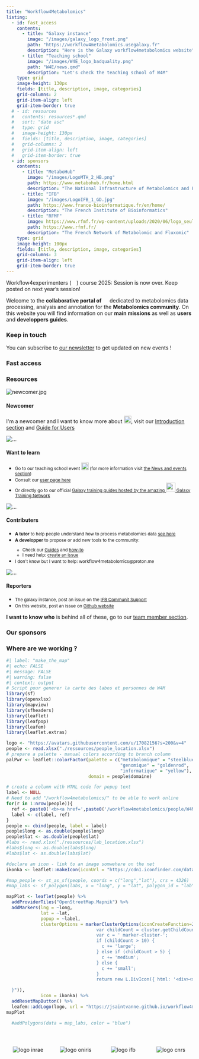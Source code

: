 ---
title: "Workflow4Metabolomics"
listing:
  - id: fast_access
    contents: 
      - title: "Galaxy instance"
        image: "/images/galaxy_logo_front.png"
        path: "https://workflow4metabolomics.usegalaxy.fr"
        description: "Here is the Galaxy workflow4metabolomics website"
      - title: "Teaching school"
        image: "/images/W4E_logo_badquality.png"
        path: "W4E/news.qmd"
        description: "Let's check the teaching school of W4M"
    type: grid
    image-height: 130px
    fields: [title, description, image, categories]
    grid-columns: 2
    grid-item-align: left
    grid-item-border: true
  # - id: resources
  #   contents: resources*.qmd
  #   sort: "date asc"
  #   type: grid
  #   image-height: 130px
  #   fields: [title, description, image, categories]
  #   grid-columns: 2
  #   grid-item-align: left
  #   grid-item-border: true
  - id: sponsors
    contents:
      - title: "MetaboHub"
        image: "/images/LogoMTH_2_HB.png"
        path: https://www.metabohub.fr/home.html
        description: "The National Infrastructure of Metabolomics and Fluxomics"
      - title: "IFB"
        image: "/images/LogoIFB_1_GD.jpg"
        path: https://www.france-bioinformatique.fr/en/home/
        description: "The French Institute of Bioinformatics"
      - title: "RFMF"
        image: https://www.rfmf.fr/wp-content/uploads/2020/06/logo_seul.png
        path: https://www.rfmf.fr/
        description: "The French Network of Metabolomic and Fluxomic"
    type: grid
    image-height: 100px
    fields: [title, description, image, categories]
    grid-columns: 3
    grid-item-align: left
    grid-item-border: true
---

::: callout-important
Workflow4experimenters (![](/images/W4E_icon.svg){height="1em"}) course 2025: Session is now over. Keep posted on next year's session! 
:::

Welcome to the **collaborative portal of** ![](/images/W4M_icon.svg){height="1em"} dedicated to metabolomics data processing, analysis and annotation for the **Metabolomics community**. On this website you will find information on our **main missions** as well as **users** and **developpers guides**.

### Keep in touch

You can subscribe to [our newsletter](https://groupes.france-bioinformatique.fr/sympa/subscribe/workflow4metabolomics-newsletter?previous_action=info) to get updated on new events !

### Fast access

::: {#fast_access}
:::

### Resources

<!-- Pictures are from here https://designs.ai/graphicmaker/illustrations/Duotone_Cartoon_Set -->

```{=html}
<div class="card-group">
  <div class="card">
    <img src="/images/39-Adventurer.png" class="card-img-top" alt="newcomer.jpg">
    <div class="card-body">
      <h4 class="card-title">Newcomer</h4>
      <p class="card-text">I'm a newcomer and I want to know more about <img src="/images/W4M_icon.svg" style="height:20px">, visit our <a href="tooluser.qmd">Introduction section</a> and <a href="tooluser.qmd">Guide for Users</a></p>
    </div>
  </div>
  <div class="card">
    <img src="/images/106-Management-Trainee.png" class="card-img-top" alt="...">
    <div class="card-body">
      <h4 class="card-title">Want to learn</h4>
      <p class="card-text">
      <ul class="list-group list-group-flush">
        <li class="list-group-item"><small>Go to our teaching school event <img src="/images/W4E_icon.svg" style="height:20px"> (for more information visit <a href="news.qmd">the News and events section</a>)</small></li>
        <li class="list-group-item"><small>Consult our <a href="tooluser.qmd">user page here</a></small></li>
        <li class="list-group-item"><small>Or directly go to our official <a href="https://training.galaxyproject.org/training-material/topics/metabolomics/">Galaxy training guides hosted by the amazing <img src="https://training.galaxyproject.org/training-material/assets/images/GTN-60px.png" style="height:25px"> Galaxy Training Network</a></small></li>
      </ul>
      </p>
    </div>
  </div>
</div>
<div class="card-group">
  <div class="card">
    <img src="/images/58-Teamwork.png" class="card-img-top" alt="...">
    <div class="card-body">
      <h4 class="card-title">Contributers</h4>
      <p class="card-text">
      <ul class="list-group list-group-flush">
        <li class="list-group-item"><small><b>A tutor</b> to help people understand how to process metabolomics data <a href="news.qmd">see here</a></small></li>
        <li class="list-group-item"><small><b>A developper</b> to propose or add new tools to the community:
          <ul>
            <li>Check our <a href="tooldev.qmd">Guides</a> and <a href="contribute.qmd">how-to</a></li>
            <li>I need help: <a href="https://github.com/workflow4metabolomics/tools-metabolomics/issues"> create an issue</a></li>
          </ul>
        </small>
        </li>
        <li class="list-group-item"><small>I don't know but I want to help: workflow4metabolomics@proton.me</small></li>
      </ul>
      </p>
    </div>
  </div>
  <div class="card">
    <img src="/images/121-SEO-Analysis.png" class="card-img-top" alt="...">
    <div class="card-body">
      <h4 class="card-title">Reporters</h4>
      <p class="card-text">
        <ul class="list-group list-group-flush">
          <li class="list-group-item"><small>The galaxy instance, post an issue on the <a href="https://community.france-bioinformatique.fr/c/workflow4metabolomics/10">IFB Communit Support</a></small></li>
          <li class="list-group-item"><small>On this website, post an issue on <a href="https://github.com/workflow4metabolomics/workflow4metabolomics/issues">Github website</a></small></li>
        </ul>
      </p>
    </div>
  </div>
</div>
```

<!-- :::{#resources} -->

<!-- ::: -->

**I want to know who** is behind all of these, go to our [team member section](listing_team.qmd).

### Our sponsors

::: {#sponsors}
:::

### Where are we working ?

```{r}
#| label: "make_the_map"
#| echo: FALSE
#| message: FALSE
#| warning: false
#| context: output
# Script pour generer la carte des labos et personnes de W4M
library(sf)
library(openxlsx)
library(mapview)
library(sfheaders)
library(leaflet)
library(leafpop)
library(leafem)
library(leaflet.extras)

logo <- "https://avatars.githubusercontent.com/u/17082156?s=200&v=4"
people <- read.xlsx("./ressources/people_location.xlsx")
# prepare a palette - manual colors according to branch column
palPwr <- leaflet::colorFactor(palette = c("metabolomique" = "steelblue", 
                                           "genomique" = "goldenrod", 
                                           "informatique" = "yellow"), 
                               domain = people$domaine)

# create a column with HTML code for popup text
label <- NULL
# Need to add "/workflow4metabolomics/" to be able to work online
for(r in 1:nrow(people)){
  ref <- paste0('<b><a href=',paste0('/workflow4metabolomics/people/W4Mteam/',strsplit(people$people[r]," ")[[1]][1],'_',strsplit(people$people[r]," ")[[1]][2], '.html>', people$people[r], '</a></b> <br>', people$lab[r]))
  label <- c(label, ref)
}
people <- cbind(people, label = label)
people$long <- as.double(people$long)
people$lat <- as.double(people$lat)
#labs <- read.xlsx("./ressources/lab_location.xlsx")
#labs$long <- as.double(labs$long)
#labs$lat <- as.double(labs$lat)

#declare an icon - link to an image somwehere on the net
ikonka <- leaflet::makeIcon(iconUrl = "https://cdn1.iconfinder.com/data/icons/working-at-office/90/activity-work_at_office-working-people-man-23-512.png", iconWidth = 50, iconHeight = 50) # sizing as required

#map_people <- st_as_sf(people, coords = c("long","lat"), crs = 4326)
#map_labs <- sf_polygon(labs, x = "long", y = "lat", polygon_id = "lab")

mapPlot <- leaflet(people) %>%
  addProviderTiles("OpenStreetMap.Mapnik") %>%
  addMarkers(lng = ~long,
             lat = ~lat,
             popup = ~label, 
             clusterOptions = markerClusterOptions(iconCreateFunction=JS("function (cluster) {    
                                  var childCount = cluster.getChildCount(); 
                                  var c = ' marker-cluster-';  
                                  if (childCount > 10) {  
                                    c += 'large';  
                                  } else if (childCount > 5) {  
                                    c += 'medium';  
                                  } else { 
                                    c += 'small';  
                                  }    
                                  return new L.DivIcon({ html: '<div><span>' + childCount + '</span></div>', className: 'marker-cluster' + c, iconSize: new L.Point(40, 40) });

  }")), 
             icon = ikonka) %>% 
  addResetMapButton() %>%
  leafem::addLogo(logo, url = "https://jsaintvanne.github.io/workflow4metabolomics/")
mapPlot

  #addPolygons(data = map_labs, color = "blue")


```

```{=html}
<div style="display: grid; grid-template-columns: repeat(4, 1fr); gap: 10px; width: 100%; max-width: 100%;">    
  <style>
    .logo-cell {
      display: flex;
      justify-content: center;
      align-items: center;
      height: 100px; /* Ajustez la hauteur selon vos besoins */
      overflow: hidden;
    }

    .logo-cell img {
      max-width: 150px; /* Ajustez la largeur maximale des logos */
      max-height: 150px; /* Ajustez la hauteur maximale des logos */
      object-fit: contain; /* Assure que l'image garde ses proportions */
    }
  </style>
   <div class="logo-cell">
    <img src="/images/logo/logo_inrae.png" alt="logo inrae" />
  </div>
  <div class="logo-cell">
    <img src="/images/logo/logo_oniris.png" alt="logo oniris" />
  </div>
  <div class="logo-cell">
    <img src="/images/logo/logo_ifb.png" alt="logo ifb" />
  </div>
  <div class="logo-cell">
    <img src="/images/logo/logo_cnrs.png" alt="logo cnrs" />
  </div>
</div>
```